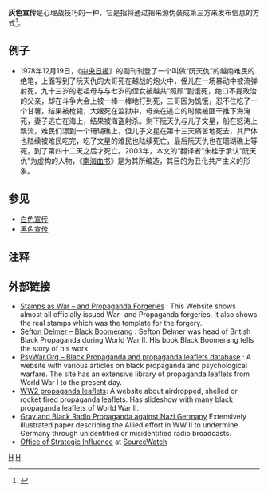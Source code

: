 '''灰色宣传'''是心理战技巧的一种，它是指将通过把来源伪装成第三方来发布信息的方式<ref>{{Cite web |url=http://www.thebalance.com/us-military-enlistment-standards-3354001 |title=thebalance.com上面关于灰色宣传的介绍  |access-date=2017-03-28 |archive-date=2017-12-01 |archive-url=https://web.archive.org/web/20171201182801/https://www.thebalance.com/us-military-enlistment-standards-3354001 |dead-url=no }}</ref>。

==例子==
*1978年12月19日，《[[中央日报|中央日报]]》的副刊刊登了一个叫做“阮天仇”的越南难民的绝笔，上面写到了阮天仇的大哥死在越战的炮火中，侄儿在一场暴动中被流弹射死，九十三岁的老祖母与与七岁的侄女被越共“照顾”到饿死，绝口不提政治的父亲，却在斗争大会上被一棒一棒地打到死，三哥因为饥饿，忍不住吃了一个甘薯，结果被枪毙，大嫂死在监狱中，母亲在逃亡的时候被匪干推下海淹死，妻子逃亡在海上，结果被海盗射杀。剩下阮天仇与儿子文星，船在怒涛上飘流，难民们漂到一个珊瑚礁上，但儿子文星在第十三天痛苦地死去，其尸体也陆续被难民吃完，吃了文星的难民也陆续死亡，最后阮天仇也在珊瑚礁上等死，到了第四十二天之后才死亡。2003年，本文的“翻译者”朱桂于承认“阮天仇”为虚构的人物，《[[南海血书|南海血书]]》是为其所编造，其目的为丑化共产主义的形象。

==参见==
*[[白色宣传|白色宣传]]
*[[黑色宣传|黑色宣传]]

==注释==
{{reflist}}

==外部链接==
* [http://www.forgery.de/index_en.htm Stamps as War – and Propaganda Forgeries] {{WebCite|url=https://www.webcitation.org/65pZNqYDA?url=http://www.forgery.de/index_en.htm |date=20120301045855 |dateformat=iso }}: This Website shows almost all officially issued War- and Propaganda forgeries. It also shows the real stamps which was the template for the forgery.
* [http://www.psywar.org/delmer/1005/1002 Sefton Delmer – Black Boomerang] {{Wayback|url=http://www.psywar.org/delmer/1005/1002 |date=20191024045601 }}: Sefton Delmer was head of British Black Propaganda during World War II. His book Black Boomerang tells the story of his work.
* [http://www.psywar.org PsyWar.Org – Black Propaganda and propaganda leaflets database] {{Wayback|url=http://www.psywar.org/ |date=20110226082515 }}: A website with various articles on black propaganda and psychological warfare. The site has an extensive library of propaganda leaflets from World War I to the present day.
* [https://web.archive.org/web/20031206192437/http://members.home.nl/ww2propaganda/slid31a.htm WW2 propaganda leaflets]: A website about airdropped, shelled or rocket fired propaganda leaflets. Has slideshow with many black propaganda leaflets of World War II.
* [http://nymas.org/radioproppaper.htm Gray and Black Radio Propaganda against Nazi Germany] {{Wayback|url=http://nymas.org/radioproppaper.htm |date=20201109003448 }} Extensively illustrated paper describing the Allied effort in WW II to undermine Germany through unidentified or misidentified radio broadcasts.
* [http://www.sourcewatch.org/index.php?title=Office_of_Strategic_Influence Office of Strategic Influence] {{Wayback|url=http://www.sourcewatch.org/index.php?title=Office_of_Strategic_Influence |date=20210125001529 }} at [[SourceWatch|SourceWatch]]

[[分类:宣传技巧|H]]
[[分类:心理战技术|H]]